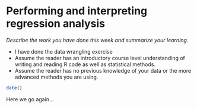 # Performing and interpreting regression analysis

*Describe the work you have done this week and summarize your learning.*

- I have done the data wrangling exercise
- Assume the reader has an introductory course level understanding of writing and reading R code as well as statistical methods.
- Assume the reader has no previous knowledge of your data or the more advanced methods you are using.

```r
date()
```

Here we go again...
